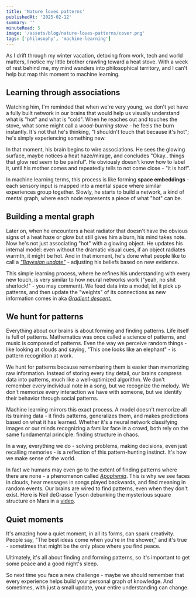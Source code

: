 ```yaml
---
title: 'Nature loves patterns'
publishedAt: '2025-02-12'
summary: ''
minuteRead: 5
image: '/assets/blog/nature-loves-patterns/cover.png'
tags: ['philosophy', 'machine-learning']
---
```


As I drift through my winter vacation, detoxing from work, tech and world matters, I notice my little brother crawling toward a heat stove. With a week of rest behind me, my mind wanders into philosophical territory, and I can't help but map this moment to machine learning.

## Learning through associations

Watching him, I'm reminded that when we're very young, we don't yet have a fully built network in our brains that would help us visually understand what is "hot" and what is "cold". When he reaches out and touches the stove, what some might call a _wood-burning stove_ - he feels the burn instantly. It's not that he's thinking, "I shouldn't touch that because it's hot"; he's simply experiencing something new.

In that moment, his brain begins to wire associations. He sees the glowing surface, maybe notices a heat haze/mirage, and concludes "Okay.. things that glow red seem to be painful". He obviously doesn't know how to label it, until his mother comes and repeatedly tells to not come close - "it is hot!".

In machine learning terms, this process is like forming **space embeddings** - each sensory input is mapped into a mental space where similar experiences group together. Slowly, he starts to build a network, a kind of mental graph, where each node represents a piece of what "hot" can be.

## Building a mental graph

Later on, when he encounters a heat radiator that doesn't have the obvious signs of a heat haze or glow but still gives him a burn, his mind takes note. Now he's not just associating "hot" with a glowing object. He updates his internal model: even without the dramatic visual cues, if an object radiates warmth, it might be hot. And in that moment, he's done what people like to call a [_"Bayesian update"_](https://en.wikipedia.org/wiki/Bayesian_inference) - adjusting his beliefs based on new evidence.

This simple learning process, where he refines his understanding with every new touch, is very similar to how neural networks work ("yeah, no shit sherlock!" - you may comment). We feed data into a model, let it pick up patterns, and then update the "weights" of its connections as new information comes in aka [_Gradient descent._](https://en.wikipedia.org/wiki/Gradient_descent)

## We hunt for patterns

Everything about our brains is about forming and finding patterns. Life itself is full of patterns. Mathematics was once called a science of patterns, and music is composed of patterns. Even the way we perceive random things - like looking at clouds and saying, "This one looks like an elephant" - is pattern recognition at work.

We hunt for patterns because remembering them is easier than memorizing raw information. Instead of storing every tiny detail, our brains compress data into patterns, much like a well-optimized algorithm. We don't remember every individual note in a song, but we recognize the melody. We don't memorize every interaction we have with someone, but we identify their behavior through social patterns.

Machine learning mirrors this exact process. A model doesn't memorize all its training data - it finds patterns, generalizes them, and makes predictions based on what it has learned. Whether it's a neural network classifying images or our minds recognizing a familiar face in a crowd, both rely on the same fundamental principle: finding structure in chaos.

In a way, everything we do - solving problems, making decisions, even just recalling memories - is a reflection of this pattern-hunting instinct. It's how we make sense of the world.

In fact we humans may even go to the extent of finding patterns where there are none - a phenomenon called [_Apophenia_](https://en.wikipedia.org/wiki/Apophenia). This is why we see faces in clouds, hear messages in songs played backwards, and find meaning in random events. Our brains are wired to find patterns, even when they don't exist.
Here is Neil deGrasse Tyson debunking the mysterious square structure on Mars in a [video](https://www.youtube.com/watch?v=7tScAyNaRdQ).

## Quiet moments

It's amazing how a quiet moment, in all its forms, can spark creativity. People say, "The best ideas come when you're in the shower," and it's true - sometimes that might be the only place where you find peace.

Ultimately, it's all about finding and forming patterns, so it's important to get some peace and a good night's sleep.

So next time you face a new challenge - maybe we should remember that every experience helps build your personal graph of knowledge. And sometimes, with just a small update, your entire understanding can change.